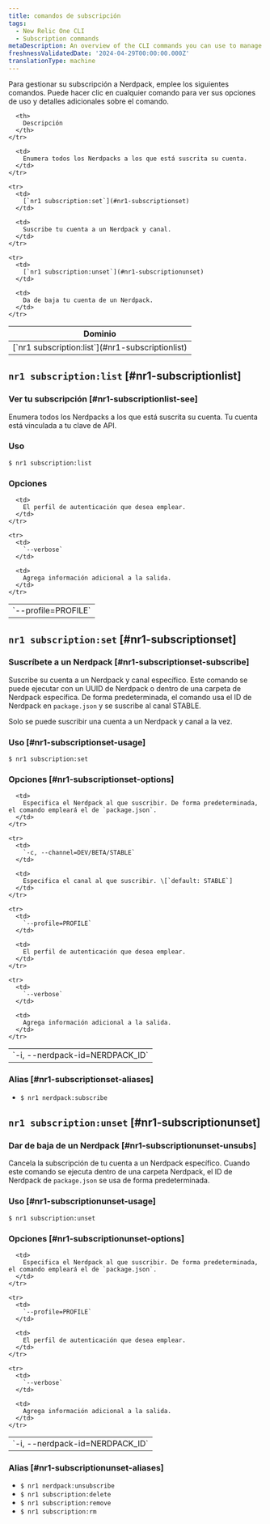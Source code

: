 ```yaml
---
title: comandos de subscripción
tags:
  - New Relic One CLI
  - Subscription commands
metaDescription: An overview of the CLI commands you can use to manage your Nerdpack subscriptions.
freshnessValidatedDate: '2024-04-29T00:00:00.000Z'
translationType: machine
---
```


Para gestionar su subscripción a Nerdpack, emplee los siguientes comandos. Puede hacer clic en cualquier comando para ver sus opciones de uso y detalles adicionales sobre el comando.

<table>
  <thead>
    <tr>
      <th>
        Dominio
      </th>

      <th>
        Descripción
      </th>
    </tr>
  </thead>

  <tbody>
    <tr>
      <td>
        [`nr1 subscription:list`](#nr1-subscriptionlist)
      </td>

      <td>
        Enumera todos los Nerdpacks a los que está suscrita su cuenta.
      </td>
    </tr>

    <tr>
      <td>
        [`nr1 subscription:set`](#nr1-subscriptionset)
      </td>

      <td>
        Suscribe tu cuenta a un Nerdpack y canal.
      </td>
    </tr>

    <tr>
      <td>
        [`nr1 subscription:unset`](#nr1-subscriptionunset)
      </td>

      <td>
        Da de baja tu cuenta de un Nerdpack.
      </td>
    </tr>
  </tbody>
</table>

## `nr1 subscription:list` [#nr1-subscriptionlist]

### Ver tu subscripción [#nr1-subscriptionlist-see]

Enumera todos los Nerdpacks a los que está suscrita su cuenta. Tu cuenta está vinculada a tu clave de API.

### Uso

`$ nr1 subscription:list`

### Opciones

<table>
  <tbody>
    <tr>
      <td>
        `--profile=PROFILE`
      </td>

      <td>
        El perfil de autenticación que desea emplear.
      </td>
    </tr>

    <tr>
      <td>
        `--verbose`
      </td>

      <td>
        Agrega información adicional a la salida.
      </td>
    </tr>
  </tbody>
</table>

## `nr1 subscription:set` [#nr1-subscriptionset]

### Suscríbete a un Nerdpack [#nr1-subscriptionset-subscribe]

Suscribe su cuenta a un Nerdpack y canal específico. Este comando se puede ejecutar con un UUID de Nerdpack o dentro de una carpeta de Nerdpack específica. De forma predeterminada, el comando usa el ID de Nerdpack en `package.json` y se suscribe al canal STABLE.

Solo se puede suscribir una cuenta a un Nerdpack y canal a la vez.

### Uso [#nr1-subscriptionset-usage]

`$ nr1 subscription:set`

### Opciones [#nr1-subscriptionset-options]

<table>
  <tbody>
    <tr>
      <td>
        `-i, --nerdpack-id=NERDPACK_ID`
      </td>

      <td>
        Especifica el Nerdpack al que suscribir. De forma predeterminada, el comando empleará el de `package.json`.
      </td>
    </tr>

    <tr>
      <td>
        `-c, --channel=DEV/BETA/STABLE`
      </td>

      <td>
        Especifica el canal al que suscribir. \[`default: STABLE`]
      </td>
    </tr>

    <tr>
      <td>
        `--profile=PROFILE`
      </td>

      <td>
        El perfil de autenticación que desea emplear.
      </td>
    </tr>

    <tr>
      <td>
        `--verbose`
      </td>

      <td>
        Agrega información adicional a la salida.
      </td>
    </tr>
  </tbody>
</table>

### Alias [#nr1-subscriptionset-aliases]

* `$ nr1 nerdpack:subscribe`

## `nr1 subscription:unset` [#nr1-subscriptionunset]

### Dar de baja de un Nerdpack [#nr1-subscriptionunset-unsubs]

Cancela la subscripción de tu cuenta a un Nerdpack específico. Cuando este comando se ejecuta dentro de una carpeta Nerdpack, el ID de Nerdpack de `package.json` se usa de forma predeterminada.

### Uso [#nr1-subscriptionunset-usage]

`$ nr1 subscription:unset`

### Opciones [#nr1-subscriptionunset-options]

<table>
  <tbody>
    <tr>
      <td>
        `-i, --nerdpack-id=NERDPACK_ID`
      </td>

      <td>
        Especifica el Nerdpack al que suscribir. De forma predeterminada, el comando empleará el de `package.json`.
      </td>
    </tr>

    <tr>
      <td>
        `--profile=PROFILE`
      </td>

      <td>
        El perfil de autenticación que desea emplear.
      </td>
    </tr>

    <tr>
      <td>
        `--verbose`
      </td>

      <td>
        Agrega información adicional a la salida.
      </td>
    </tr>
  </tbody>
</table>

### Alias [#nr1-subscriptionunset-aliases]

* `$ nr1 nerdpack:unsubscribe`
* `$ nr1 subscription:delete`
* `$ nr1 subscription:remove`
* `$ nr1 subscription:rm`

